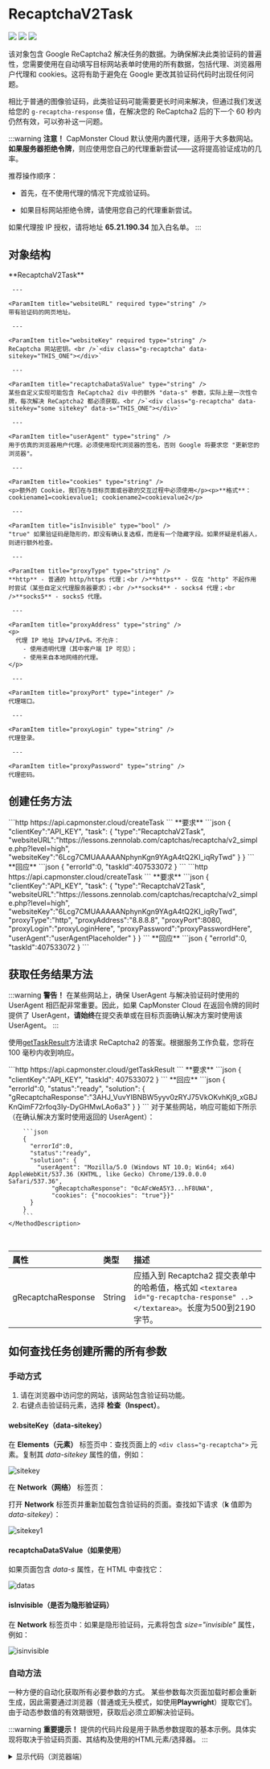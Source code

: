 ﻿---
sidebar_position: 0
sidebar_label: RecaptchaV2
---


<ArticleHead slug="captchas/no-captcha-task" />


# RecaptchaV2Task

<PriceBlockWrap>
  <PriceBlock title="RecaptchaV2Task" captchaId="rc2"/>
</PriceBlockWrap>

![](./images/no-captcha/recaptchaV2.png) ![](./images/no-captcha/recaptchaV2_1.png) ![](./images/no-captcha/recaptchaV2_2.png)

该对象包含 Google ReCaptcha2 解决任务的数据。为确保解决此类验证码的普遍性，您需要使用在自动填写目标网站表单时使用的所有数据，包括代理、浏览器用户代理和 cookies。这将有助于避免在 Google 更改其验证码代码时出现任何问题。

相比于普通的图像验证码，此类验证码可能需要更长时间来解决，但通过我们发送给您的 `g-recaptcha-response` 值，在解决您的 ReCaptcha2 后的下一个 60 秒内仍然有效，可以弥补这一问题。

<BlogLink url="https://capmonster.cloud/zh/blog/re-1/how-to-bypass-recaptcha-v2-using-capmonster-cloud"/>

:::warning **注意！**
CapMonster Cloud 默认使用内置代理，适用于大多数网站。
**如果服务器拒绝令牌**，则应使用您自己的代理重新尝试——这将提高验证成功的几率。

推荐操作顺序：

* 首先，在不使用代理的情况下完成验证码。

* 如果目标网站拒绝令牌，请使用您自己的代理重新尝试。

如果代理按 IP 授权，请将地址 **65.21.190.34** 加入白名单。
:::


## 对象结构

  <TabItem value="proxy" label="RecaptchaV2Task (使用代理)" className="bordered-panel">
    <ParamItem title="type" required type="string" />
    **RecaptchaV2Task**

     ---

    <ParamItem title="websiteURL" required type="string" />
    带有验证码的网页地址。

     ---

    <ParamItem title="websiteKey" required type="string" />
    ReCaptcha 网站密钥。<br />`<div class="g-recaptcha" data-sitekey="THIS_ONE"></div>`

     ---

    <ParamItem title="recaptchaDataSValue" type="string" />
    某些自定义实现可能包含 ReCaptcha2 div 中的额外 "data-s" 参数，实际上是一次性令牌，每次解决 ReCaptcha2 都必须获取。<br />`<div class="g-recaptcha" data-sitekey="some sitekey" data-s="THIS_ONE"></div>`

     ---

    <ParamItem title="userAgent" type="string" />
    用于仿真的浏览器用户代理。必须使用现代浏览器的签名，否则 Google 将要求您 "更新您的浏览器"。

     ---

    <ParamItem title="cookies" type="string" />
    <p>额外的 Cookie，我们在与目标页面或谷歌的交互过程中必须使用</p><p>**格式**：cookiename1=cookievalue1; cookiename2=cookievalue2</p>

     ---

    <ParamItem title="isInvisible" type="bool" />
    "true" 如果验证码是隐形的，即没有确认复选框，而是有一个隐藏字段。如果怀疑是机器人，则进行额外检查。

     ---

    <ParamItem title="proxyType" type="string" />
    **http** - 普通的 http/https 代理；<br />**https** - 仅在 "http" 不起作用时尝试（某些自定义代理服务器要求）；<br />**socks4** - socks4 代理；<br />**socks5** - socks5 代理。

     ---

    <ParamItem title="proxyAddress" type="string" />
    <p>
	  代理 IP 地址 IPv4/IPv6。不允许：
		- 使用透明代理（其中客户端 IP 可见）；
		- 使用来自本地网络的代理。
	</p>

     ---

    <ParamItem title="proxyPort" type="integer" />
    代理端口。

     ---

    <ParamItem title="proxyLogin" type="string" />
    代理登录。

     ---

    <ParamItem title="proxyPassword" type="string" />
    代理密码。

  </TabItem>  


## 创建任务方法

<Tabs className="full-width-tabs filled-tabs request-tabs" groupId="captcha-type">
  <TabItem value="proxyless" label="RecaptchaV2Task (无代理)" default className="method-panel">
    <MethodItem>
      ```http
      https://api.capmonster.cloud/createTask
      ```
    </MethodItem>
	<MethodDescription>
		**要求**
		```json
		{
		  "clientKey":"API_KEY",
		  "task": {
			"type":"RecaptchaV2Task",
			"websiteURL":"https://lessons.zennolab.com/captchas/recaptcha/v2_simple.php?level=high",
			"websiteKey":"6Lcg7CMUAAAAANphynKgn9YAgA4tQ2KI_iqRyTwd"
		  }
		}
		```
		**回应**
		```json
		{
		  "errorId":0,
		  "taskId":407533072
		}
		```
	</MethodDescription>
  </TabItem>
  <TabItem value="proxy" label="RecaptchaV2Task (使用代理)" className="method-panel">
	<MethodItem>
	  ```http
	  https://api.capmonster.cloud/createTask
	  ```
	</MethodItem>
	<MethodDescription>
		**要求**
		```json
		{
		  "clientKey":"API_KEY",
		  "task": {
			"type":"RecaptchaV2Task",
			"websiteURL":"https://lessons.zennolab.com/captchas/recaptcha/v2_simple.php?level=high",
			"websiteKey":"6Lcg7CMUAAAAANphynKgn9YAgA4tQ2KI_iqRyTwd",
			"proxyType":"http",
			"proxyAddress":"8.8.8.8",
			"proxyPort":8080,
			"proxyLogin":"proxyLoginHere",
			"proxyPassword":"proxyPasswordHere",
			"userAgent":"userAgentPlaceholder"
		  }
		}
		```
		**回应**
		```json
		{
		  "errorId":0,
		  "taskId":407533072
		}
		```
	</MethodDescription>
  </TabItem>
</Tabs>

## 获取任务结果方法

:::warning **警告！**
在某些网站上，确保 UserAgent 与解决验证码时使用的 UserAgent 相匹配非常重要。因此，如果 CapMonster Cloud 在返回令牌的同时提供了 UserAgent，**请始终**在提交表单或在目标页面确认解决方案时使用该 UserAgent。
:::

使用[getTaskResult](../api/methods/get-task-result.mdx)方法请求 ReCaptcha2 的答案。根据服务工作负载，您将在 100 毫秒内收到响应。

<TabItem value="proxyless" label="RecaptchaV2Task (without proxy)" default className="method-panel-full">
    <MethodItem>
		```http
		https://api.capmonster.cloud/getTaskResult
		```
    </MethodItem>
    <MethodDescription>
		**要求**
		```json
		{
		  "clientKey":"API_KEY",
		  "taskId": 407533072
		}
		```
		**回应**
		```json
		{
		  "errorId":0,
		  "status":"ready",
		  "solution": {
			"gRecaptchaResponse":"3AHJ_VuvYIBNBW5yyv0zRYJ75VkOKvhKj9_xGBJKnQimF72rfoq3Iy-DyGHMwLAo6a3"
		  }
		}
		```
    对于某些网站，响应可能如下所示（在确认解决方案时使用返回的 UserAgent）：
 
		```json
		{
		  "errorId":0,
		  "status":"ready",
		  "solution": {
			"userAgent": "Mozilla/5.0 (Windows NT 10.0; Win64; x64) AppleWebKit/537.36 (KHTML, like Gecko) Chrome/139.0.0.0 Safari/537.36", 
                "gRecaptchaResponse": "0cAFcWeA5Y3...hF8UWA", 
                "cookies": {"nocookies": "true"}}"
		  }
		}
		```
	</MethodDescription>
</TabItem>

<br />

|**属性**|**类型**|**描述**|
| :- | :- | :- |
|gRecaptchaResponse|String|应插入到 Recaptcha2 提交表单中的哈希值，格式如 `<textarea id="g-recaptcha-response" ..></textarea>`。长度为500到2190字节。|

## 如何查找任务创建所需的所有参数

### 手动方式

1. 请在浏览器中访问您的网站，该网站包含验证码功能。
2. 右键点击验证码元素，选择 **检查（Inspect）**。

#### websiteKey（data-sitekey）

在 **Elements（元素）** 标签页中：查找页面上的 `<div class="g-recaptcha">` 元素。复制其 *data-sitekey* 属性的值，例如：

![sitekey](images\no-captcha\sitekey.png)

在 **Network（网络）** 标签页：

打开 **Network** 标签页并重新加载包含验证码的页面。查找如下请求（**k** 值即为 *data-sitekey*）：

![sitekey1](images\no-captcha\sitekey1.png)

#### recaptchaDataSValue（如果使用）

如果页面包含 *data-s* 属性，在 HTML 中查找它：

![datas](images\no-captcha\data-s.png)

#### isInvisible（是否为隐形验证码）

在 **Network** 标签页中：如果是隐形验证码，元素将包含 *size="invisible"* 属性，例如：

![isinvisible](images\no-captcha\isinvisible.png)

### 自动方法

一种方便的自动化获取所有必要参数的方式。
某些参数每次页面加载时都会重新生成，因此需要通过浏览器（普通或无头模式，如使用**Playwright**）提取它们。
由于动态参数值的有效期很短，获取后必须立即解决验证码。

:::warning **重要提示！**
提供的代码片段是用于熟悉参数提取的基本示例。具体实现将取决于验证码页面、其结构及使用的HTML元素/选择器。
:::

<Tabs className="full-width-tabs filled-tabs request-tabs">
  <TabItem value="js" label="JavaScript" default className="method-panel">
    <details>
      <summary>显示代码（浏览器端）</summary>

      ```js
      (() => {
        const iframeEl = document.querySelector('iframe[src^="https://www.google.com/recaptcha/api2/anchor?"]');
        const captchaUrl = iframeEl?.getAttribute('src');

        if (captchaUrl) {
          const urlParams = new URLSearchParams(captchaUrl.split('?')[1]);
          
          const sitekey = urlParams.get('k');
          const size = urlParams.get('size');
          
          const isInvisible = size === 'invisible';

          const sitekeyEl = document.querySelector('[data-sitekey]');
          const datasEl = document.querySelector('[data-s]');
          const datas = datasEl?.getAttribute('data-s');

          console.log({
            sitekey: sitekey || sitekeyEl?.getAttribute('data-sitekey'),
            datas,
            isInvisible
          });
        }
      })();
      ```
    </details>

    <details>
      <summary>显示代码（Node.js）</summary>

      ```js
      import { chromium } from "playwright";

      (async () => {
        const browser = await chromium.launch({ headless: false });
        const page = await browser.newPage();

        await page.goto("https://example.com");

        await page.waitForSelector('iframe[src^="https://www.google.com/recaptcha/api2/anchor?"]');

        const captchaData = await page.evaluate(() => {
          const iframeEl = document.querySelector('iframe[src^=
          "https://www.google.com/recaptcha/api2/anchor?"]');
          const captchaUrl = iframeEl?.getAttribute("src");

          if (captchaUrl) {
            const urlParams = new URLSearchParams(captchaUrl.split("?")[1]);
            const sitekey = urlParams.get("k");
            const size = urlParams.get("size");
            const isInvisible = size === "invisible";

            const sitekeyEl = document.querySelector("[data-sitekey]");
            const datasEl = document.querySelector("[data-s]");
            const datas = datasEl?.getAttribute("data-s");

            return {
              sitekey: sitekey || sitekeyEl?.getAttribute("data-sitekey"),
              datas,
              isInvisible,
            };
          }
          return null;
        });

        console.log(captchaData);
        await browser.close();
      })();
      ```
    </details>
  </TabItem>

  <TabItem value="python" label="Python" className="method-panel">
    <details>
      <summary>显示代码</summary>

      ```python
      import asyncio
      from urllib.parse import urlparse, parse_qs
      from playwright.async_api import async_playwright

      def parse_recaptcha_url(url):
          parsed_url = urlparse(url)
          params = parse_qs(parsed_url.query)
          sitekey = params.get('k', [None])[0]
          size = params.get('size', [None])[0]
          return sitekey, size == 'invisible'

      async def main():
          async with async_playwright() as p:
              browser = await p.chromium.launch(headless=True)
              page = await browser.new_page()
              await page.goto("https://example.com", timeout=60000)
              captcha_url = await page.locator('iframe[
              src^="https://www.google.com/recaptcha/api2/anchor?"]').get_attribute('src')
              if captcha_url:
                  sitekey, is_invisible = parse_recaptcha_url(captcha_url)
                  print({"sitekey": sitekey, "isInvisible": is_invisible})
              await browser.close()

      asyncio.run(main())
      ```
    </details>
  </TabItem>

  <TabItem value="csharp" label="C#" className="method-panel">
    <details>
      <summary>显示代码</summary>

      ```csharp
      using Microsoft.Playwright;
      using System;
      using System.Linq;
      using System.Threading.Tasks;
      using System.Web;

      class Program
      {
          static (string sitekey, bool isInvisible) ParseRecaptchaUrl(string url)
          {
              var uri = new Uri(url);
              var queryParams = HttpUtility.ParseQueryString(uri.Query);
              return (queryParams["k"], queryParams["size"] == "invisible");
          }

          static async Task Main(string[] args)
          {
              var playwright = await Playwright.CreateAsync();
              var browser = await playwright.Chromium.LaunchAsync(
                new BrowserTypeLaunchOptions { Headless = true });
              var page = await browser.NewPageAsync();
              await page.GotoAsync("https://example.com", new PageGotoOptions { Timeout = 60000 });
              var captchaUrl = await page.Locator(
                "iframe[src^='https://www.google.com/recaptcha/api2/anchor?']").GetAttributeAsync("src");
              if (captchaUrl != null)
              {
                  var (sitekey, isInvisible) = ParseRecaptchaUrl(captchaUrl);
                  Console.WriteLine($"{{\"sitekey\": \"{sitekey}\", \"isInvisible\": {isInvisible}}}");
              }
              await browser.CloseAsync();
          }
      }
      ```
    </details>
  </TabItem>
</Tabs>

## 使用 SDK 库

<Tabs className="full-width-tabs filled-tabs request-tabs" groupId="captcha-type">
  <TabItem value="js" label="JavaScript" default className="method-panel">
    ```js
    // https://github.com/ZennoLab/capmonstercloud-client-js

    import { CapMonsterCloudClientFactory, ClientOptions, RecaptchaV2Request } 
      from '@zennolab_com/capmonstercloud-client';

    document.addEventListener('DOMContentLoaded', async () => {

      const cmcClient = CapMonsterCloudClientFactory.Create(
        new ClientOptions({ clientKey: '<你的 capmonster.cloud API 密钥>' })
      );

      console.log(await cmcClient.getBalance());

      const recaptchaV2Request = new RecaptchaV2Request({
        websiteURL: 'https://lessons.zennolab.com/captchas/recaptcha/v2_simple.php?level=high', // 带有验证码的页面 URL
        websiteKey: '6Lcg7CMUAAAAANphynKgn9YAgA4tQ2KI_iqRyTwd', // 替换为正确的值
      });

      // 代理选项（如需要）
      // 取消注释以下块并填写代理详情

      /*
      const recaptchaV2Request = new RecaptchaV2Request({
        websiteURL: 'https://lessons.zennolab.com/captchas/recaptcha/v2_simple.php?level=high',
        websiteKey: '6Lcg7CMUAAAAANphynKgn9YAgA4tQ2KI_iqRyTwd',
        proxyType: 'http',           // 代理类型: http, https, socks4, socks5
        proxyAddress: '8.8.8.8',     
        proxyPort: 8080,             
        proxyLogin: 'proxyLoginHere',
        proxyPassword: 'proxyPasswordHere',
        userAgent: 'userAgentPlaceholder',
      });
      */

      console.log(await cmcClient.Solve(recaptchaV2Request));
    });
    ```
    <BlogLink url="https://capmonster.cloud/zh/blog/re-1/javascript-recaptcha-v2"/>
  </TabItem>

  <TabItem value="python" label="Python" className="method-panel">
    ```python
    # https://github.com/ZennoLab/capmonstercloud-client-python

    import asyncio
    from capmonstercloudclient import CapMonsterClient, ClientOptions
    from capmonstercloudclient.requests import RecaptchaV2Request

    # 输入你的 CapMonster Cloud API 密钥
    client_options = ClientOptions(api_key="your_api_key")  
    cap_monster_client = CapMonsterClient(options=client_options)

    # 选项 1: 无代理

    recaptcha2_request = RecaptchaV2Request(
        websiteUrl="https://lessons.zennolab.com/captchas/recaptcha/v2_simple.php?level=high",  # 带有验证码的页面 URL
        websiteKey="6Lcg7CMUAAAAANphynKgn9YAgA4tQ2KI_iqRyTwd"  # 替换为正确的值
    )

    # 选项 2: 使用代理
    # 如需使用代理，请取消注释

    # recaptcha2_request = RecaptchaV2Request(
    #     websiteUrl="https://lessons.zennolab.com/captchas/recaptcha/v2_simple.php?level=high",
    #     websiteKey="6Lcg7CMUAAAAANphynKgn9YAgA4tQ2KI_iqRyTwd",
    #     proxyType="http",                
    #     proxyAddress="8.8.8.8",         
    #     proxyPort=8080,                 
    #     proxyLogin="proxyLoginHere",     
    #     proxyPassword="proxyPasswordHere", 
    #     userAgent="userAgentPlaceholder"
    # )

    async def solve_captcha():
        return await cap_monster_client.solve_captcha(recaptcha2_request)

    # 运行
    response = asyncio.run(solve_captcha())
    print(response)
    ```
    <BlogLink url="https://capmonster.cloud/zh/blog/re-1/python-recaptcha-v2"/>
  </TabItem>

  <TabItem value="csharp" label="C#" className="method-panel">
    ```csharp
    // https://github.com/ZennoLab/capmonstercloud-client-dotnet

    using System;
    using System.Threading.Tasks;
    using Zennolab.CapMonsterCloud;
    using Zennolab.CapMonsterCloud.Requests;

    class Program
    {
        static async Task Main(string[] args)
        {
            // 你的 CapMonster Cloud API 密钥
            var clientOptions = new ClientOptions
            {
                ClientKey = "your_api_key"
            };

            var cmCloudClient = CapMonsterCloudClientFactory.Create(clientOptions);

            // 选项 1: 无代理

            var recaptchaV2Request = new RecaptchaV2Request
            {
                WebsiteUrl = "https://lessons.zennolab.com/captchas/recaptcha/v2_simple.php?level=high", // 带有验证码的页面 URL
                WebsiteKey = "6Lcg7CMUAAAAANphynKgn9YAgA4tQ2KI_iqRyTwd"  // 替换为正确的值
            };

            // 选项 2: 使用代理
            // 如需使用代理，请取消注释
            /*
            var recaptchaV2Request = new RecaptchaV2Request
            {
                WebsiteUrl = "https://lessons.zennolab.com/captchas/recaptcha/v2_simple.php?level=high",
                WebsiteKey = "6Lcg7CMUAAAAANphynKgn9YAgA4tQ2KI_iqRyTwd",

                Proxy = new ProxyContainer(
                    "8.8.8.8",        
                    8080,              
                    ProxyType.Http,    
                    "proxyLoginHere", 
                    "proxyPasswordHere"
                )
            };
            */

            var recaptchaV2Result = await cmCloudClient.SolveAsync(recaptchaV2Request);

            Console.WriteLine("验证码结果: " + recaptchaV2Result.Solution.Value);
        }
    }
    ```
    <BlogLink url="https://capmonster.cloud/zh/blog/re-1/c-recaptcha-v2"/>
  </TabItem>
</Tabs>
